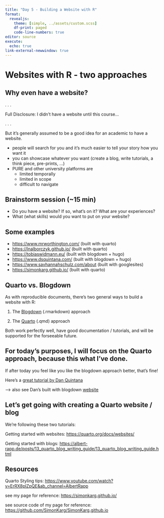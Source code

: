 ```yaml
---
title: "Day 5 - Building a Website with R"
format: 
  revealjs:
    theme: [simple, ../assets/custom.scss]
    df-print: paged
    code-line-numbers: true
editor: source
execute: 
  echo: true
link-external-newwindow: true
---
```


# Websites with R - two approaches

## Why even have a website? {.smaller}

. . . 

Full Disclosure: I didn't have a website until this course...

. . .

But it's generally assumed to be a good idea for an academic to have a website. 

::: {.incremental}
- people will search for you and it's much easier to tell your story how you want it
- you can showcase whatever you want (create a blog, write tutorials, a think piece, pre-prints, ...)
- PURE and other university platforms are 
  - limited temporally  
  - limited in scope
  - difficult to navigate

:::

## Brainstorm session (~15 min)

- Do you have a website? If so, what's on it? What are your experiences?
- What (what skills) would you want to put on your website?


## Some examples

- <https://www.mrworthington.com/> (built with quarto)
- <https://lnalborczyk.github.io/> (built with quarto)
- <https://tobiaswidmann.eu/> (built with blogdown + hugo)
- <https://www.dsquintana.com/> (built with blogdown + hugo)
- <https://www.savhannahschulz.com/about> (built with googlesites)
- <https://simonkarg.github.io/> (built with quarto)


## Quarto vs. Blogdown

As with reproducible documents, there's two general ways to build a website with R:

1. The [Blogdown](https://bookdown.org/yihui/blogdown/) (.rmarkdown) approach

2. The [Quarto](https://quarto.org/docs/websites/) (.qmd) approach


Both work perfectly well, have good documentation / tutorials, and will be supported for the forseeable future.


## For today's purposes, I will focus on the Quarto approach, because this what I've done.

If after today you feel like you like the blogdown approach better, that's fine!

Here's a [great tutorial by Dan Quintana](https://www.youtube.com/watch?v=ox_Ue9yzf-0&ab_channel=DanielQuintana)

--> also see Dan's built with blogdown [website](https://www.dsquintana.com/) 


## Let's get going with creating a Quarto website / blog

We're following these two tutorials:

Getting started with websites: <https://quarto.org/docs/websites/>

Getting started with blogs: <https://albert-rapp.de/posts/13_quarto_blog_writing_guide/13_quarto_blog_writing_guide.html>


## Resources

Quarto Styling tips: <https://www.youtube.com/watch?v=ErRX8plZpQE&ab_channel=AlbertRapp>

see my page for reference: <https://simonkarg.github.io/>

see source code of my page for reference:
<https://github.com/SimonKarg/SimonKarg.github.io>

